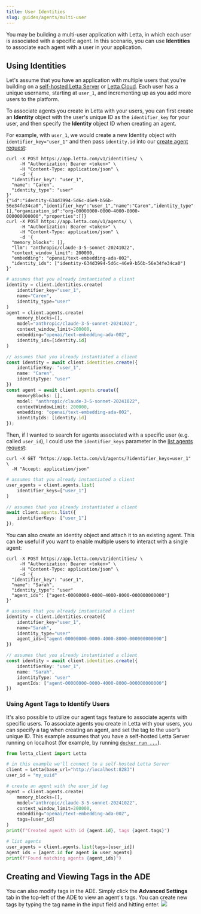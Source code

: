 ```yaml
---
title: User Identities
slug: guides/agents/multi-user
---
```


You may be building a multi-user application with Letta, in which each user is associated with a specific agent.
In this scenario, you can use **Identities** to associate each agent with a user in your application.

## Using Identities
Let's assume that you have an application with multiple users that you're building on a [self-hosted Letta Server](/guides/server/docker) or [Letta Cloud](/guides/cloud).
Each user has a unique username, starting at `user_1`, and incrementing up as you add more users to the platform.

To associate agents you create in Letta with your users, you can first create an **Identity** object with the user's unique ID as the `identifier_key` for your user, and then specify the **Identity** object ID when creating an agent.

For example, with `user_1`, we would create a new Identity object with `identifier_key="user_1"` and then pass `identity.id` into our [create agent request](/api-reference/agents/create):
<CodeBlocks>
```curl title="curl"
curl -X POST https://app.letta.com/v1/identities/ \
     -H "Authorization: Bearer <token>" \
     -H "Content-Type: application/json" \
     -d '{
  "identifier_key": "user_1",
  "name": "Caren",
  "identity_type": "user"
}'
{"id":"identity-634d3994-5d6c-46e9-b56b-56e34fe34ca0","identifier_key":"user_1","name":"Caren","identity_type":"user","project_id":null,"agent_ids":[],"organization_id":"org-00000000-0000-4000-8000-000000000000","properties":[]}
curl -X POST https://app.letta.com/v1/agents/ \
     -H "Authorization: Bearer <token>" \
     -H "Content-Type: application/json" \
     -d '{
  "memory_blocks": [],
  "llm": "anthropic/claude-3-5-sonnet-20241022",
  "context_window_limit": 200000,
  "embedding": "openai/text-embedding-ada-002",
  "identity_ids": ["identity-634d3994-5d6c-46e9-b56b-56e34fe34ca0"]
}'
```
```python title="python"
# assumes that you already instantiated a client
identity = client.identities.create(
    identifier_key="user_1",
    name="Caren",
    identity_type="user"
)
agent = client.agents.create(
    memory_blocks=[],
    model="anthropic/claude-3-5-sonnet-20241022",
    context_window_limit=200000,
    embedding="openai/text-embedding-ada-002",
    identity_ids=[identity.id]
)
```

```typescript title="node.js"
// assumes that you already instantiated a client
const identity = await client.identities.create({
    identifierKey: "user_1",
    name: "Caren",
    identityType: "user"
})
const agent = await client.agents.create({
    memoryBlocks: [],
    model: "anthropic/claude-3-5-sonnet-20241022",
    contextWindowLimit: 200000,
    embedding: "openai/text-embedding-ada-002",
    identityIds: [identity.id]
});
```
</CodeBlocks>

Then, if I wanted to search for agents associated with a specific user (e.g. called `user_id`), I could use the `identifier_keys` parameter in the [list agents request](/api-reference/agents/list):
<CodeBlocks>
```curl title="curl"
curl -X GET "https://app.letta.com/v1/agents/?identifier_keys=user_1" \
  -H "Accept: application/json"
```
```python title="python"
# assumes that you already instantiated a client
user_agents = client.agents.list(
    identifier_keys=["user_1"]
)
```
```typescript title="node.js"
// assumes that you already instantiated a client
await client.agents.list({
    identifierKeys: ["user_1"]
});
```
</CodeBlocks>

You can also create an identity object and attach it to an existing agent. This can be useful if you want to enable multiple users to interact with a single agent:
<CodeBlocks>
```curl title="curl"
curl -X POST https://app.letta.com/v1/identities/ \
     -H "Authorization: Bearer <token>" \
     -H "Content-Type: application/json" \
     -d '{
  "identifier_key": "user_1",
  "name": "Sarah",
  "identity_type": "user"
  "agent_ids": ["agent-00000000-0000-4000-8000-000000000000"]
}'
```
```python title="python"
# assumes that you already instantiated a client
identity = client.identities.create({
    identifier_key="user_1",
    name="Sarah",
    identity_type="user"
    agent_ids=["agent-00000000-0000-4000-8000-000000000000"]
})
```
```typescript title="node.js"
// assumes that you already instantiated a client
const identity = await client.identities.create({
    identifierKey: "user_1",
    name: "Sarah",
    identityType: "user"
    agentIds: ["agent-00000000-0000-4000-8000-000000000000"]
})
```
</CodeBlocks>

### Using Agent Tags to Identify Users
It's also possible to utilize our agent tags feature to associate agents with specific users. To associate agents you create in Letta with your users, you can specify a tag when creating an agent, and set the tag to the user’s unique ID.
This example assumes that you have a self-hosted Letta Server running on localhost (for example, by running [`docker run ...`](/guides/server/docker)).
<Accordion title="View example Python SDK code">
```python title="python"
from letta_client import Letta

# in this example we'll connect to a self-hosted Letta Server
client = Letta(base_url="http://localhost:8283")
user_id = "my_uuid"

# create an agent with the user_id tag
agent = client.agents.create(
    memory_blocks=[],
    model="anthropic/claude-3-5-sonnet-20241022",
    context_window_limit=200000,
    embedding="openai/text-embedding-ada-002",
    tags=[user_id]
)
print(f"Created agent with id {agent.id}, tags {agent.tags}")

# list agents
user_agents = client.agents.list(tags=[user_id])
agent_ids = [agent.id for agent in user_agents]
print(f"Found matching agents {agent_ids}")
```
</Accordion>

## Creating and Viewing Tags in the ADE
You can also modify tags in the ADE.
Simply click the **Advanced Settings** tab in the top-left of the ADE to view an agent's tags.
You can create new tags by typing the tag name in the input field and hitting enter.
<img src="../../images/tags.png" />
